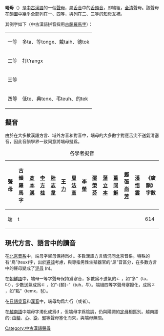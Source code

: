 {{unreferenced|time=2011-06-06T07:03:30+00:00}}
'''端母'''（'''{{IPA|t}}'''）是[[中古漢語|中古漢語]]的一個[[聲母|聲母]]，屬[[舌音|舌音]]中的[[舌頭音|舌頭音]]，即端組，[[全清|全清]]聲母。該聲母在[[韻圖|韻圖]]中幾乎全部列在一、四等，與列在二、三等的[[知母_(音韻)|知母]]互補。

其例字如下（中古漢語拼音採用[[古韻羅馬字|古韻羅馬字]]）：
{| class="wikitable" border="1"
|-
|一等||多ta、等tongx、戴taih、德tok
|-
|二等||打t’rangx
|-
|三等||
|-
|四等||低te、典tenx、弔teuh、的tek
|}

==擬音==
由於在大多數漢語方言、域外方音和對音中，端母的大多數字對應舌尖不送氣清塞音{{IPA|[t]}}，因此音韻學界一致同意將端母擬爲{{IPA|[t]}}。

{| class="wikitable" style="text-align:center"
|+各學者擬音
|-
!聲母||古韻羅馬字||[[高本漢|高本漢]]||[[李方桂|李方桂]]||[[陸志韋|陸志韋]]||[[王力_(语言学家)|王力]]||[[周法高|周法高]]||[[李榮_(語言學家)|李榮]]||[[邵榮芬|邵榮芬]]||[[蒲立本|蒲立本]]||[[董同龢|董同龢]]||[[鄭張尚芳|鄭張尚芳]]||[[潘悟雲|潘悟雲]]||《廣韻》字數
|-
|端||t||{{IPA|t}}||{{IPA|t}}||{{IPA|t}}||{{IPA|t}}||{{IPA|t}}||{{IPA|t}}||{{IPA|t}}||{{IPA|t}}||{{IPA|t}}||{{IPA|t}}||{{IPA|t}}||614
|}

==現代方言、語言中的讀音==
在[[北京音系|北京音系]]中，端母字聲母保持爲d {{IPA|[t]}}。多數漢語方言情況同北京音系。特殊的有“鳥”(teux)字，出於[[避諱|避諱]]考慮，與專指男性生殖器官的“屌”音區分，在多數方言中的聲母變成了[[泥母|泥母]] (n)。

在[[朝鮮語|朝鮮語]]中，端母一等字聲母保持爲塞音，多數爲不送氣的ㄷ {{IPA|[t]}}，如“多”（ta，다），少數送氣成爲ㅌ {{IPA|[tʰ]}}，如“-{鬭}-”（tuh，투）。端組四等字聲母塞擦化，成爲ㅈ {{IPA|[ts]}}，如“點”（temx，점）。

在[[日語|日語]][[吳音|吳音]]和[[漢音|漢音]]中，端母均爲た行（{{IPA|/t/}}或者{{IPA|/tɕ/}}）。

在[[越南語|越南語]]中端母字濁化成爲đ {{IPA|[ɗ]}}，但端母字爲陰調，仍與陽調的[[定母|定母]]相區別。越南語的t {{IPA|[t]}}由[[精母|精]]、[[心母|心]]、[[從母|從]]、[[邪母|邪]]等聲母塞化而來，與端母無關。

{{切韻音系聲母}}
{{三十六字母}}
[[Category:中古漢語聲母|Category:中古漢語聲母]]